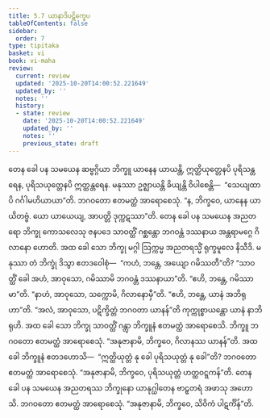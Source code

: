 ```yaml
---
title: 5.7 ယာနာဒိပဋိက္ခေပ
tableOfContents: false
sidebar:
  order: 7
type: tipitaka
basket: vi
book: vi-maha
review:
  current: review
  updated: '2025-10-20T14:00:52.221649'
  updated_by: ''
  notes: ''
  history:
  - state: review
    date: '2025-10-20T14:00:52.221649'
    updated_by: ''
    notes: ''
    previous_state: draft
---
```



<DynamicBreadcrumb />


<ReviewStatus review={frontmatter.review} showDetails={true} />

<HypothesisAnnotation frontmatter={frontmatter} />

<Division number="253" book="vi-maha" e="ch" v="3" p="280">

<Paragraph number="1165" book="vi-maha">
တေန ခေါ ပန သမယေန ဆဗ္ဗဂ္ဂိယာ ဘိက္ခူ ယာနေန ယာယန္တိ, ဣတ္ထိယုတ္တေနပိ ပုရိသန္တရေန, ပုရိသယုတ္တေနပိ ဣတ္ထန္တရေန. မနုဿာ ဥဇ္ဈာယန္တိ ခိယျန္တိ ဝိပါစေန္တိ—  “သေယျထာပိ ဂင်္ဂါမဟိယာယာ”တိ. ဘဂဝတော ဧတမတ္ထံ အာရောစေသုံ. “န, ဘိက္ခဝေ, ယာနေန ယာယိတဗ္ဗံ. ယော ယာယေယျ, အာပတ္တိ ဒုက္ကဋဿာ”တိ.
</Paragraph>

<Paragraph number="1166" book="vi-maha">
တေန ခေါ ပန သမယေန အညတရော ဘိက္ခု ကောသလေသု ဇနပဒေ သာဝတ္ထိံ ဂစ္ဆန္တော ဘဂဝန္တံ ဒဿနာယ အန္တရာမဂ္ဂေ ဂိလာနော ဟောတိ. အထ ခေါ သော ဘိက္ခု မဂ္ဂါ ဩက္ကမ္မ အညတရသ္မိံ ရုက္ခမူလေ နိသီဒိ. မနုဿာ တံ ဘိက္ခုံ ဒိသွာ ဧတဒဝေါစုံ—  “ကဟံ, ဘန္တေ, အယျော ဂမိဿတီ”တိ? “သာဝတ္ထိံ ခေါ အဟံ, အာဝုသော, ဂမိဿာမိ ဘဂဝန္တံ ဒဿနာယာ”တိ. “ဧဟိ, ဘန္တေ, ဂမိဿာမာ”တိ. “နာဟံ, အာဝုသော, သက္ကောမိ, ဂိလာနောမှီ”တိ. “ဧဟိ, ဘန္တေ, ယာနံ အဘိရုဟာ”တိ. “အလံ, အာဝုသော, ပဋိက္ခိတ္တံ ဘဂဝတာ ယာနန်”တိ ကုက္ကုစ္စာယန္တော ယာနံ နာဘိရုဟိ. အထ ခေါ သော ဘိက္ခု သာဝတ္ထိံ ဂန္တွာ ဘိက္ခူနံ ဧတမတ္ထံ အာရောစေသိ. ဘိက္ခူ ဘဂဝတော ဧတမတ္ထံ အာရောစေသုံ. “အနုဇာနာမိ, ဘိက္ခဝေ, ဂိလာနဿ ယာနန်”တိ. အထ ခေါ ဘိက္ခူနံ ဧတဒဟောသိ—  “ဣတ္ထိယုတ္တံ နု ခေါ ပုရိသယုတ္တံ နု ခေါ”တိ? ဘဂဝတော ဧတမတ္ထံ အာရောစေသုံ. “အနုဇာနာမိ, ဘိက္ခဝေ, ပုရိသယုတ္တံ ဟတ္ထဝဋ္ဋကန်”တိ.
</Paragraph>

<Paragraph number="1167" book="vi-maha">
တေန ခေါ ပန သမယေန အညတရဿ ဘိက္ခုနော ယာနုဂ္ဃါတေန ဗာဠှတရံ အဖာသု အဟောသိ. ဘဂဝတော ဧတမတ္ထံ အာရောစေသုံ. “အနုဇာနာမိ, ဘိက္ခဝေ, သိဝိကံ ပါဋင်္ကိန်”တိ.
</Paragraph>
</Division>